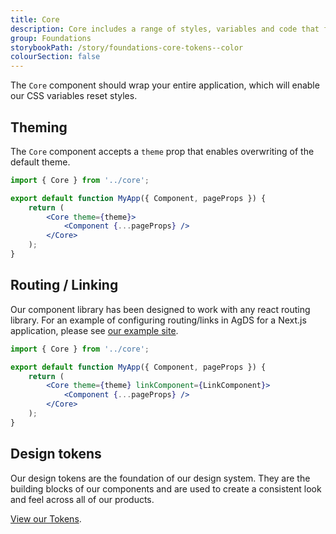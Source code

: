 ```yaml
---
title: Core
description: Core includes a range of styles, variables and code that form the foundations of how the Design System works, including colour, typography and spacing.
group: Foundations
storybookPath: /story/foundations-core-tokens--color
colourSection: false
---
```


The `Core` component should wrap your entire application, which will enable our CSS variables reset styles.

## Theming

The `Core` component accepts a `theme` prop that enables overwriting of the default theme.

```jsx
import { Core } from '../core';

export default function MyApp({ Component, pageProps }) {
	return (
		<Core theme={theme}>
			<Component {...pageProps} />
		</Core>
	);
}
```

## Routing / Linking

Our component library has been designed to work with any react routing library. For an example of configuring routing/links in AgDS for a Next.js application, please see [our example site](https://github.com/agriculturegovau/agds-next/tree/main/example-site/components/LinkComponent.tsx).

```jsx
import { Core } from '../core';

export default function MyApp({ Component, pageProps }) {
	return (
		<Core theme={theme} linkComponent={LinkComponent}>
			<Component {...pageProps} />
		</Core>
	);
}
```

## Design tokens

Our design tokens are the foundation of our design system. They are the building blocks of our components and are used to create a consistent look and feel across all of our products.

[View our Tokens](/foundations/tokens).
